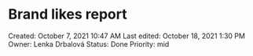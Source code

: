 # Brand likes report

Created: October 7, 2021 10:47 AM
Last edited: October 18, 2021 1:30 PM
Owner: Lenka Drbalová
Status: Done
Priority: mid